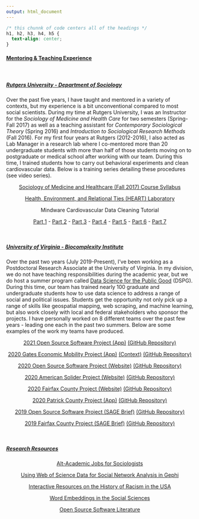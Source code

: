 ```yaml
---
output: html_document
---
```


```css
/* this chunnk of code centers all of the headings */
h1, h2, h3, h4, h5 {
  text-align: center;
}
```

#### <ins>**Mentoring & Teaching Experience**</ins> 

<br>

##### <ins>**Rutgers University - Department of Sociology**</ins> 

Over the past five years, I have taught and mentored in a variety of contexts, but my experience is a bit unconventional compared to most social scientists. During my time at Rutgers University, I was an Instructor for the *Sociology of Medicine and Health Care* for two semesters (Spring-Fall 2017) as well as a teaching assistant for *Contemporary Sociological Theory* (Spring 2016) and *Introduction to Sociological Research Methods* (Fall 2016). For my first four years at Rutgers (2012-2016), I also acted as Lab Manager in a research lab where I co-mentored more than 20 undergraduate students with more than half of those students moving on to postgraduate or medical school after working with our team. During this time, I trained students how to carry out behavioral experiments and clean cardiovascular data. Below is a training series detailing these procedures (see video series).

<center>

[Sociology of Medicine and Healthcare (Fall 2017) Course Syllabus](/Kramer_SMHC2017_Syllabus.pdf)

[Health, Environment, and Relational Ties (HEART) Laboratory](https://sites.google.com/site/heartlabrutgers/)

Mindware Cardiovascular Data Cleaning Tutorial

[Part 1](https://www.youtube.com/watch?v=HYU3Fwaobl8) - [Part 2](https://www.youtube.com/watch?v=tAydZeGFleI&t=) - [Part 3](https://www.youtube.com/watch?v=S3RsVh-MClU) - [Part 4](https://www.youtube.com/watch?v=MlTpCBPImhE) - [Part 5](https://www.youtube.com/watch?v=UZ6yraMquVw) - [Part 6](https://www.youtube.com/watch?v=adFf04yDVEM) - [Part 7](https://www.youtube.com/watch?v=dz6InnkkrJ4)

</center>

<br>

##### <ins>**University of Virginia - Biocomplexity Institute**</ins>

Over the past two years (July 2019-Present), I've been working as a Postdoctoral Research Associate at the University of Virginia. In my division, we do not have teaching responsibilities during the academic year, but we do host a summer program called [Data Science for the Public Good](https://datascienceforthepublicgood.org/events/symposium2020) (DSPG). During this time, our team has trained nearly 100 graduate and undergraduate students how to use data science to address a range of social and political issues. Students get the opportunity not only pick up a range of skills like geospatial mapping, web scraping, and machine learning, but also work closely with local and federal stakeholders who sponsor the projects. I have personally worked on 8 different teams over the past few years - leading one each in the past two summers. Below are some examples of the work my teams have produced. 

<center>

[2021 Open Source Software Project (App)](https://statshero.shinyapps.io/dspg21oss/) [(GitHub Repository)](https://github.com/DSPG-Young-Scholars-Program/dspg21oss)

[2020 Gates Economic Mobility Project (App)](https://dspgtools.shinyapps.io/EM-Data-Infrastructure/) [(Context)](https://uva-bi-sdad.github.io/three-state-comparison/) [(GitHub Repository)](https://github.com/uva-bi-sdad/gates)

[2020 Open Source Software Project (Website)](https://dspg-young-scholars-program.github.io/dspg20oss/) [(GitHub Repository)](https://github.com/DSPG-Young-Scholars-Program/dspg20oss)

[2020 American Solider Project (Website)](https://dspg-young-scholars-program.github.io/dspg20amsoldier/?dspg) [(GitHub Repository)](https://github.com/DSPG-Young-Scholars-Program/dspg2020amsoldier)

[2020 Fairfax County Project (Website)](https://dspg-young-scholars-program.github.io/dspg20fairfax/) [(GitHub Repository)](https://github.com/DSPG-Young-Scholars-Program/dspg20fairfax)

[2020 Patrick County Project (App)](https://teja.shinyapps.io/patrickdash/) [(GitHub Repository)](https://github.com/DSPG-Young-Scholars-Program/dspg20patrick)

[2019 Open Source Software Project (SAGE Brief)](https://www.methodspace.com/open-source-the-future-of-software-innovation/) [(GitHub Repository)](https://github.com/uva-bi-sdad/oss)

[2019 Fairfax County Project (SAGE Brief)](https://www.methodspace.com/creating-communityscapes-using-data-science-to-inform-evidence-based-health-policy/) [(GitHub Repository)](https://github.com/uva-bi-sdad/dspg19fairfax)

</center>

<br>

##### <ins>**Research Resources**</ins>

<center>

[Alt-Academic Jobs for Sociologists](https://www.notion.so/brandonleekramer/Alt-Academic-Jobs-for-Sociologists-b95c30986f1b42e1929b93269aa5ca75)

[Using Web of Science Data for Social Network Analysis in Gephi](https://docs.google.com/document/d/1chzoK4gzS4IMBs3wj-0xNSxBoR1qdKi1jVqempU9BmI/edit?usp=sharing)

[Interactive Resources on the History of Racism in the USA](https://docs.google.com/spreadsheets/d/1itAkPqMUH059j-Lkd78xqZky947zlbgM9ZjdBkqUQw8/edit#gid=0)

[Word Embeddings in the Social Sciences ](https://docs.google.com/spreadsheets/d/1hpaagIMbw2DoJRhWiQEC6r1jr956bj2iZDNv3L7opYI/edit#gid=0)

[Open Source Software Literature](https://docs.google.com/spreadsheets/d/1xk1t6HQsnYijHUTHFqOzV3CePQa3HF-X7B6quoy0CUw/edit#gid=0)

</center>